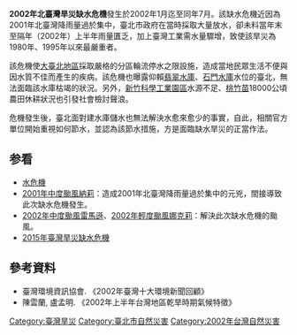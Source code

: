 {{No footnotes|time=2021-09-12T17:56:55+00:00}}
'''2002年北臺灣旱災缺水危機'''發生於2002年1月迄至同年7月。該缺水危機近因為2001年北臺灣降雨量過於集中，臺北市政府在當時採取大量放水，卻未料當年末至隔年（2002年）上半年雨量匱乏，加上臺灣工業需水量驟增，致使該旱災為1980年、1995年以來最嚴重者。

該危機使[[大臺北地區|大臺北地區]]採取嚴格的分區輪流停水之限設施，造成當地民眾生活不便與因水質不佳而產生的疾病。該危機也曝露仰賴[[翡翠水庫|翡翠水庫]]、[[石門水庫_(台灣)|石門水庫]]水位的臺北，無法面臨該水庫枯竭的狀況。另外，[[新竹科學工業園區|新竹科學工業園區]]水源不足、[[桃竹苗|桃竹苗]]18000公頃農田休耕狀況也引發社會檢討聲浪。

危機發生後，臺北面對建水庫儲水也無法解決水愈來愈少的事實，自此，相關官方單位開始重視如何節水，並認為該節水措施，方是面臨缺水旱災的正當作法。

==参看==
*[[水危機|水危機]]
*[[颱風納莉_(2001年)|2001年中度颱風納莉]]：造成2001年北臺灣降雨量過於集中的元兇，間接導致此次缺水危機發生。
*[[颱風雷馬遜_(2002年)|2002年中度颱風雷馬遜]]、[[強烈熱帶風暴娜基莉_(2002年)|2002年輕度颱風娜克莉]]：解決此次缺水危機的颱風。
*[[2015年臺灣旱災缺水危機|2015年臺灣旱災缺水危機]]

==參考資料==
*臺灣環境資訊協會. 《2002年臺灣十大環境新聞回顧》
*陳雲蘭, 盧孟明. 《2002年上半年台灣地區乾旱時期氣候特徵》

[[Category:臺灣旱災|Category:臺灣旱災]]
[[Category:臺北市自然災害|Category:臺北市自然災害]]
[[Category:2002年台灣自然災害|Category:2002年台灣自然災害]]